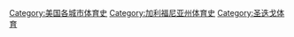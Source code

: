 [[Category:美国各城市体育史|Category:美国各城市体育史]]
[[Category:加利福尼亚州体育史|Category:加利福尼亚州体育史]]
[[Category:圣迭戈体育|Category:圣迭戈体育]]